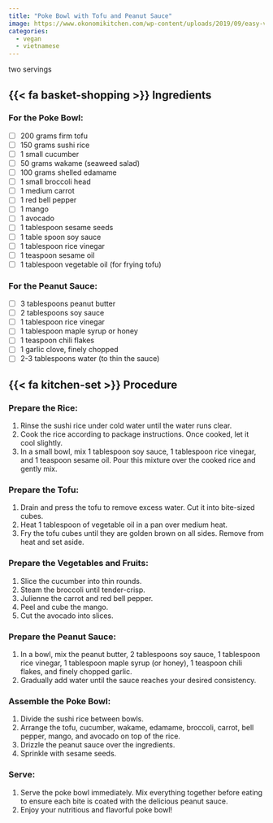 ```yaml
---
title: "Poke Bowl with Tofu and Peanut Sauce"
image: https://www.okonomikitchen.com/wp-content/uploads/2019/09/easy-vegan-tofu-poke-bowl-with-ponzu-sauce-recipe-1-1-of-1-1-1024x683.jpg
categories:
  - vegan
  - vietnamese
---
```


two servings

## {{< fa basket-shopping >}} Ingredients

### For the Poke Bowl:

- [ ]   200 grams firm tofu
- [ ]   150 grams sushi rice
- [ ]   1 small cucumber
- [ ]   50 grams wakame (seaweed salad)
- [ ]   100 grams shelled edamame
- [ ]   1 small broccoli head
- [ ]   1 medium carrot
- [ ]   1 red bell pepper
- [ ]   1 mango
- [ ]   1 avocado
- [ ]   1 tablespoon sesame seeds
- [ ]   1 table spoon soy sauce
- [ ]   1 tablespoon rice vinegar
- [ ]   1 teaspoon sesame oil
- [ ]   1 tablespoon vegetable oil (for frying tofu) 
  
### For the Peanut Sauce:

- [ ]   3 tablespoons peanut butter
- [ ]   2 tablespoons soy sauce
- [ ]   1 tablespoon rice vinegar
- [ ]   1 tablespoon maple syrup or honey
- [ ]   1 teaspoon chili flakes
- [ ]   1 garlic clove, finely chopped
- [ ]   2-3 tablespoons water (to thin the sauce)

## {{< fa kitchen-set >}} Procedure

### Prepare the Rice:

1.    Rinse the sushi rice under cold water until the water runs clear.
2.    Cook the rice according to package instructions. Once cooked, let it cool slightly.
3.    In a small bowl, mix 1 tablespoon soy sauce, 1 tablespoon rice vinegar, and 1 teaspoon sesame oil. Pour this mixture over the cooked rice and gently mix.

### Prepare the Tofu:

1.   Drain and press the tofu to remove excess water. Cut it into bite-sized cubes.
2.   Heat 1 tablespoon of vegetable oil in a pan over medium heat.
3.   Fry the tofu cubes until they are golden brown on all sides. Remove from heat and set aside.

### Prepare the Vegetables and Fruits:

1.   Slice the cucumber into thin rounds.
2.   Steam the broccoli until tender-crisp.
3.   Julienne the carrot and red bell pepper.
4.   Peel and cube the mango.
5.   Cut the avocado into slices.

### Prepare the Peanut Sauce:

1.   In a bowl, mix the peanut butter, 2 tablespoons soy sauce, 1 tablespoon rice vinegar, 1 tablespoon maple syrup (or honey), 1 teaspoon chili flakes, and finely chopped garlic.
2.   Gradually add water until the sauce reaches your desired consistency.

### Assemble the Poke Bowl:

1.   Divide the sushi rice between bowls.
2.   Arrange the tofu, cucumber, wakame, edamame, broccoli, carrot, bell pepper, mango, and avocado on top of the rice.
3.   Drizzle the peanut sauce over the ingredients.
4.   Sprinkle with sesame seeds.

### Serve:
1.   Serve the poke bowl immediately. Mix everything together before eating to ensure each bite is coated with the delicious peanut sauce.
2.  Enjoy your nutritious and flavorful poke bowl!


